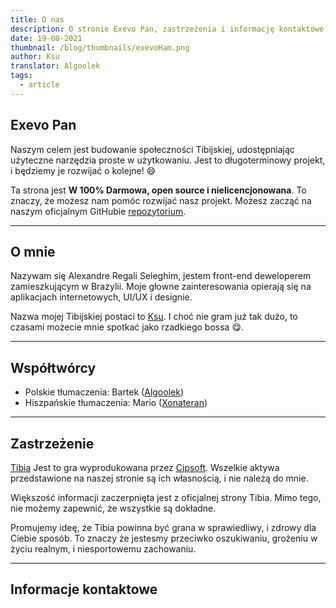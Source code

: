 ```yaml
---
title: O nas
description: O stronie Exevo Pan, zastrzeżenia i informację kontaktowe
date: 19-08-2021
thumbnail: /blog/thumbnails/exevoHam.png
author: Ksu
translator: Algoolek
tags:
  - article
---
```


## Exevo Pan

Naszym celem jest budowanie społeczności Tibijskiej, udostępniając użyteczne narzędzia proste w użytkowaniu. Jest to długoterminowy projekt, i będziemy je rozwijać o kolejne! 😄

Ta strona jest **W 100% Darmowa, open source i nielicencjonowana**. To znaczy, że możesz nam pomóc rozwijać nasz projekt. Możesz zacząć na naszym oficjalnym GitHubie [repozytorium](https://github.com/xandjiji/exevo-pan).

---

## O mnie

Nazywam się Alexandre Regali Seleghim, jestem front-end deweloperem zamieszkującym w Brazylii. Moje głowne zainteresowania opierają się na aplikacjach internetowych, UI/UX i designie.

Nazwa mojej Tibijskiej postaci to [Ksu](https://www.tibia.com/community/?name=Ksu). I choć nie gram już tak dużo, to czasami możecie mnie spotkać jako rzadkiego bossa 😋.

---

## Współtwórcy

- Polskie tłumaczenia: Bartek ([Algoolek](https://www.tibia.com/community/?name=Algoolek))
- Hiszpańskie tłumaczenia: Mario ([Xonateran](https://www.tibia.com/community/?name=Xonateran))

---

## Zastrzeżenie

[Tibia](https://www.tibia.com/mmorpg/free-multiplayer-online-role-playing-game.php) Jest to gra wyprodukowana przez [Cipsoft](https://www.cipsoft.com/). Wszelkie aktywa przedstawione na naszej stronie są ich własnością, i nie należą do mnie.

Większość informacji zaczerpnięta jest z oficjalnej strony Tibia. Mimo tego, nie możemy zapewnić, że wszystkie są dokładne.

Promujemy ideę, że Tibia powinna być grana w sprawiedliwy, i zdrowy dla Ciebie sposób. To znaczy że jestesmy przeciwko oszukiwaniu, grożeniu w życiu realnym, i niesportowemu zachowaniu.

---

## Informacje kontaktowe

<ContactSection />
